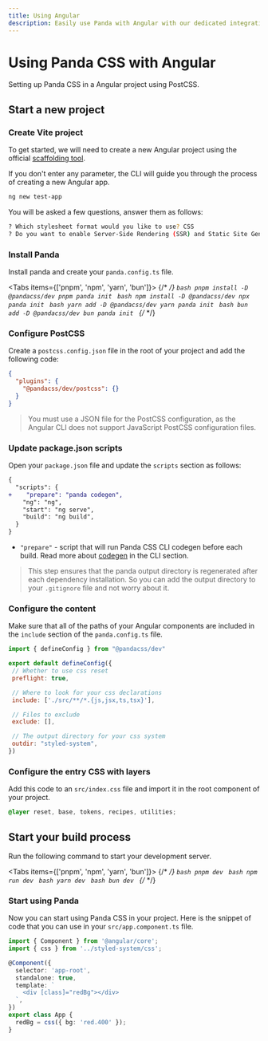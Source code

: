 ```yaml
---
title: Using Angular
description: Easily use Panda with Angular with our dedicated integration.
---
```


# Using Panda CSS with Angular

Setting up Panda CSS in a Angular project using PostCSS.

## Start a new project

<Steps>

### Create Vite project

To get started, we will need to create a new Angular project using the official [scaffolding tool](https://angular.dev/tools/cli).

If you don't enter any parameter, the CLI will guide you through the process of creating a new Angular app.

```bash
ng new test-app
```

You will be asked a few questions, answer them as follows:

```bash
? Which stylesheet format would you like to use? CSS
? Do you want to enable Server-Side Rendering (SSR) and Static Site Generation (SSG/Prerendering)? No
```

### Install Panda

Install panda and create your `panda.config.ts` file.

<Tabs items={['pnpm', 'npm', 'yarn', 'bun']}>
  {/* <!-- prettier-ignore-start --> */}
  <Tab>
    ```bash
    pnpm install -D @pandacss/dev
    pnpm panda init
    ```
  </Tab>
  <Tab>
    ```bash
    npm install -D @pandacss/dev
    npx panda init
    ```
  </Tab>
  <Tab>
    ```bash
    yarn add -D @pandacss/dev
    yarn panda init
    ```
  </Tab>
  <Tab>
    ```bash
    bun add -D @pandacss/dev
    bun panda init
    ```
  </Tab>
  {/* <!-- prettier-ignore-end --> */}
</Tabs>

### Configure PostCSS

Create a `postcss.config.json` file in the root of your project and add the following code:

```json filename="postcss.config.json"
{
  "plugins": {
    "@pandacss/dev/postcss": {}
  }
}
```

> You must use a JSON file for the PostCSS configuration, as the Angular CLI does not support JavaScript PostCSS configuration files.

### Update package.json scripts

Open your `package.json` file and update the `scripts` section as follows:

```diff {3} filename="package.json"
{
  "scripts": {
+    "prepare": "panda codegen",
    "ng": "ng",
    "start": "ng serve",
    "build": "ng build",
  }
}
```
- `"prepare"` - script that will run Panda CSS CLI codegen before each build. Read more about [codegen](/docs/references/cli#panda-codegen) in the CLI section.

> This step ensures that the panda output directory is regenerated after each dependency installation. So you can add the output directory to your `.gitignore` file and not worry about it.

### Configure the content

Make sure that all of the paths of your Angular components are included in the `include` section of the `panda.config.ts` file.

```js {8, 17} filename="panda.config.ts"
import { defineConfig } from "@pandacss/dev"

export default defineConfig({
 // Whether to use css reset
 preflight: true,

 // Where to look for your css declarations
 include: ['./src/**/*.{js,jsx,ts,tsx}'],

 // Files to exclude
 exclude: [],

 // The output directory for your css system
 outdir: "styled-system",
})
```

### Configure the entry CSS with layers

Add this code to an `src/index.css` file and import it in the root component of your project.

```css filename="src/index.css"
@layer reset, base, tokens, recipes, utilities;
```

## Start your build process

Run the following command to start your development server.

<Tabs items={['pnpm', 'npm', 'yarn', 'bun']}>
  {/* <!-- prettier-ignore-start --> */}
  <Tab>
    ```bash
    pnpm dev
    ```
  </Tab>
  <Tab>
    ```bash
    npm run dev
    ```
  </Tab>
  <Tab>
    ```bash
    yarn dev
    ```
  </Tab>
  <Tab>
    ```bash
    bun dev
    ```
  </Tab>
  {/* <!-- prettier-ignore-end --> */}
</Tabs>

### Start using Panda

Now you can start using Panda CSS in your project.
Here is the snippet of code that you can use in your `src/app.component.ts` file.

```typescript filename="src/app.component.ts"
import { Component } from '@angular/core';
import { css } from '../styled-system/css';

@Component({
  selector: 'app-root',
  standalone: true,
  template: `
    <div [class]="redBg"></div>
  `,
})
export class App {
  redBg = css({ bg: 'red.400' });
}
```

</Steps>
